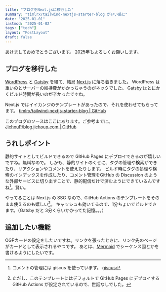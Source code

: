 ```yaml
---
title: "ブログをNext.jsに移行した"
summary: "timlrx/tailwind-nextjs-starter-blog がいい感じ"
date: "2025-01-01"
lastmod: "2025-01-02"
tags: ["tech"]
layout: "PostLayout"
draft: false
---
```


あけましておめでとうございます。
2025年もよろしくお願いします。

## ブログを移行した

[WordPress](https://wordpress.com/ja/) と [Gatsby](https://www.gatsbyjs.com/) を経て、結局 [Next.js](https://nextjs.org/) に落ち着きました。
WordPress は重いのとサーバーの維持費がかかっちゃうのがネックでした。
Gatsby はとにかくビルド時間が長いのが辛かったですね。

Next.js ではイイカンジのテンプレートがあったので、それを使わせてもらってます。
[timlrx/tailwind-nextjs-starter-blog | GitHub](https://github.com/timlrx/tailwind-nextjs-starter-blog)

このブログのソースはここにあります。ご参考までに。
[JichouP/blog.jichoup.com | GitHub](https://github.com/JichouP/blog.jichoup.com)

## うれしポイント

静的サイトとしてビルドできるので GitHub Pages にデプロイできるのが嬉しいですね。無料なので。
しかも、静的サイトのくせに、タグの管理や検索ができたり、リアクションやコメントを使えたりします。
ビルド時にタグの処理や検索のインデックスを作成したり、コメント管理をGitHub の Discussion のような外部サービスに切り出すことで、静的配信だけで済むようにできているんですね[^giscus]。賢い。

[^giscus]: コメントの管理には giscus を使っています。
[giscus](https://giscus.app/ja)

やってることは Next.js の SSG なので、GitHub Actions のテンプレートをそのまま使えるのも嬉しい[^gha]。
キャッシュも効いてるので、1分ちょいでビルドできます。（Gatsby だと 3分くらいかかってた記憶。。。）

[^gha]: ただし、このテンプレートにはデフォルトで GitHub Pages にデプロイする GitHub Actions が設定されているので、世話なしでした。

## 追加したい機能

OGPカードの設定をしたいですね。リンクを張ったときに、リンク先のページがカードとして表示されるやつです。
あとは、[Mermaid](https://mermaid.js.org/) でシーケンス図とかを書けるようにしたいです。
